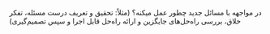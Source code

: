 در مواجهه با مسائل جدید چطور عمل میکنه؟ (مثلاً: تحقیق و تعریف درست مسئله، تفکر خلاق، بررسی راه‌حل‌های جایگزین و ارائه راه‌حل قابل اجرا و سپس تصمیم‌گیری)
